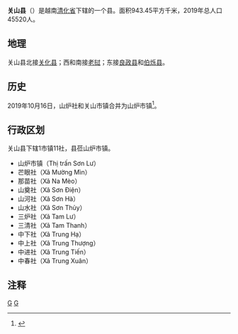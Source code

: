 {{Infobox Settlement
|name                   = 关山县
|settlement_type        = 县
|official_name          = 
|other_name             = 
|native_name            = {{lang|vi|Huyện Quan Sơn}}
|nickname               = 
|motto                  = 
|image_skyline          = Thị trấn Quan Sơn.jpg
|imagesize              = 
|image_caption          = 
|image_flag             = 
|flag_size              = 
|image_seal             = 
|seal_size              = 
|image_shield           = 
|shield_size            = 
|image_blank_emblem     = 
|blank_emblem_size      = 
|image_map              = {{Infobox mapframe|frame-width=250|zoom=10}}
|mapsize                = 
|map_caption            = 
|image_map1             = 
|mapsize1               = 
|map_caption1           = 
|pushpin_map            = Vietnam
|pushpin_label_position = bottom
|pushpin_map_caption    = 
|pushpin_map1           = 
|pushpin_label_position1= 
|pushpin_map_caption1   = 
|subdivision_type       = 国家
|subdivision_name       = {{flag|Vietnam}}
|subdivision_type1      = [[越南行政区划|省]]
|subdivision_name1      = [[清化省|清化省]]
|subdivision_type2      = 行政区划
|subdivision_name2      = 1市镇11社
|subdivision_type3      = 
|subdivision_name3      = 
|seat_type              = 县莅
|seat                   = {{link-vi|山炉市镇|Sơn Lư}}
|government_type        = 
|leader_title           = 
|leader_name            = 
|leader_title1          = 
|leader_name1           = 
|established_title      = 
|established_date       = 
|area_magnitude         = 
|unit_pref              = 
|area_footnotes         = 
|area_total_km2         = 943.45
|area_land_km2          = 
|area_water_km2         = 
|area_water_percent     = 
|area_urban_km2         = 
|area_metro_km2         = 
|population_as_of       = 2019年
|population_footnotes   = 
|population_note        = 
|population_total       = 45520
|population_density_km2 = auto
|population_metro             = 
|population_density_metro_km2 = 
|population_urban             = 
|population_density_urban_km2 = 
|timezone               = [[越南标准时间|越南标准时间]]
|utc_offset             = +7
|elevation_footnotes    = 
|elevation_m            = 
|coor_type              = 
|coordinates            = 
|postal_code_type       = 
|postal_code            = 
|area_code              = 
|website                = [http://quanson.thanhhoa.gov.vn 关山县电子信息门户网站]
|footnotes              = 
}}
'''关山县'''（{{vie|v='''Huyện Quan Sơn'''|hn=縣關山}}）是越南[[清化省|清化省]]下辖的一个县。面积943.45平方千米，2019年总人口45520人。

==地理==
关山县北接[[关化县|关化县]]；西和南接[[老挝|老挝]]；东接[[良政县|良政县]]和[[伯烁县|伯烁县]]。

==历史==
2019年10月16日，山炉社和关山市镇合并为山炉市镇<ref>{{Cite web |url=https://thuvienphapluat.vn/van-ban/Bo-may-hanh-chinh/Nghi-quyet-786-NQ-UBTVQH14-2019-sap-xep-cac-don-vi-hanh-chinh-cap-xa-thuoc-tinh-Thanh-Hoa-429700.aspx |title=Nghị quyết 786/NQ-UBTVQH14 năm 2019 về sắp xếp các đơn vị hành chính cấp xã thuộc tỉnh Thanh Hóa do Ủy ban Thường vụ Quốc hội ban |access-date=2020-02-25 |archive-url=https://web.archive.org/web/20200401121248/https://thuvienphapluat.vn/van-ban/Bo-may-hanh-chinh/Nghi-quyet-786-NQ-UBTVQH14-2019-sap-xep-cac-don-vi-hanh-chinh-cap-xa-thuoc-tinh-Thanh-Hoa-429700.aspx |archive-date=2020-04-01 |dead-url=yes }}</ref>。

==行政区划==
关山县下辖1市镇11社，县莅山炉市镇。
*山炉市镇（Thị trấn Sơn Lư）
*芒眼社（Xã Mường Mìn）
*那苗社（Xã Na Mèo）
*山奠社（Xã Sơn Điện）
*山河社（Xã Sơn Hà）
*山水社（Xã Sơn Thủy）
*三炉社（Xã Tam Lư）
*三清社（Xã Tam Thanh）
*中下社（Xã Trung Hạ）
*中上社（Xã Trung Thượng）
*中进社（Xã Trung Tiến）
*中春社（Xã Trung Xuân）

==注释==
{{reflist}}

{{清化省行政区划}}
{{越南北中部之县市镇区域划分}}

[[Category:越南县份|G]]
[[Category:清化省|G]]
